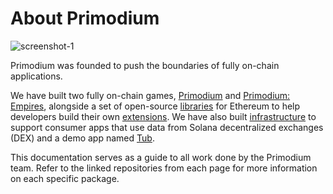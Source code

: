 # About Primodium

![screenshot-1](../public/gameplay/orbit.png)

Primodium was founded to push the boundaries of fully on-chain applications.

We have built two fully on-chain games, [Primodium](./quickstart.mdx) and
[Primodium: Empires](./empires), alongside a set of open-source
[libraries](./reactive-tables.mdx) for Ethereum to help developers build their
own [extensions](./world-extension.mdx). We have also built
[infrastructure](./dex-indexer.mdx) to support consumer apps that use data from
Solana decentralized exchanges (DEX) and a demo app named [Tub](./tub.mdx).

This documentation serves as a guide to all work done by the Primodium team.
Refer to the linked repositories from each page for more information on each
specific package.
